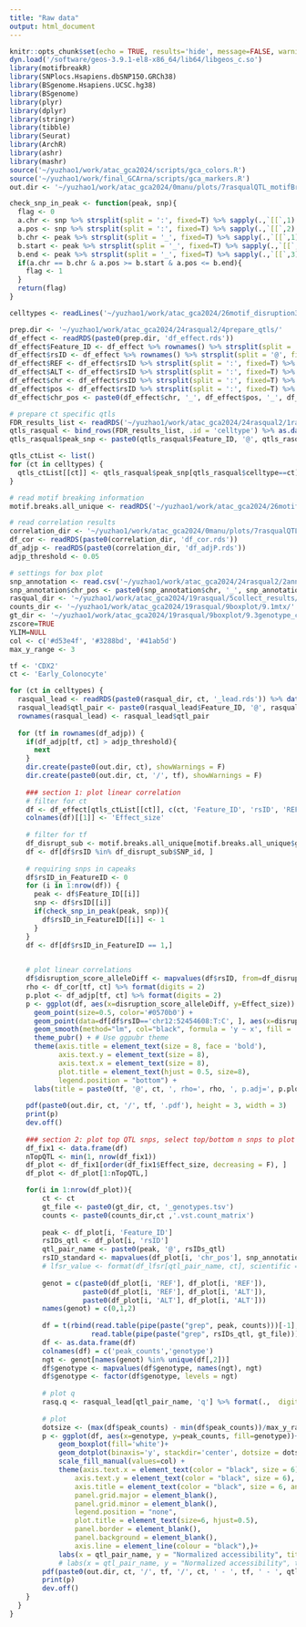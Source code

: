 ```yaml
---
title: "Raw data"
output: html_document
---
```


```r
knitr::opts_chunk$set(echo = TRUE, results='hide', message=FALSE, warning=FALSE, fig.height = 7, fig.width = 7)
dyn.load('/software/geos-3.9.1-el8-x86_64/lib64/libgeos_c.so')
library(motifbreakR)
library(SNPlocs.Hsapiens.dbSNP150.GRCh38) 
library(BSgenome.Hsapiens.UCSC.hg38)     
library(BSgenome)
library(plyr)
library(dplyr)
library(stringr)
library(tibble)
library(Seurat)
library(ArchR)
library(ashr)
library(mashr)
source('~/yuzhao1/work/atac_gca2024/scripts/gca_colors.R')
source('~/yuzhao1/work/final_GCArna/scripts/gca_markers.R')
out.dir <- '~/yuzhao1/work/atac_gca2024/0manu/plots/7rasqualQTL_motifBreak_part2/linear_cor_example/'
```

```r
check_snp_in_peak <- function(peak, snp){
  flag <- 0
  a.chr <- snp %>% strsplit(split = ':', fixed=T) %>% sapply(.,`[[`,1)
  a.pos <- snp %>% strsplit(split = ':', fixed=T) %>% sapply(.,`[[`,2) %>% as.numeric()
  b.chr <- peak %>% strsplit(split = '_', fixed=T) %>% sapply(.,`[[`,1)
  b.start <- peak %>% strsplit(split = '_', fixed=T) %>% sapply(.,`[[`,2) %>% as.numeric()
  b.end <- peak %>% strsplit(split = '_', fixed=T) %>% sapply(.,`[[`,3) %>% as.numeric()
  if(a.chr == b.chr & a.pos >= b.start & a.pos <= b.end){
    flag <- 1
  }
  return(flag)
}
```

```r
celltypes <- readLines('~/yuzhao1/work/atac_gca2024/26motif_disruption3/00celltypes.txt')

prep.dir <- '~/yuzhao1/work/atac_gca2024/24rasqual2/4prepare_qtls/'
df_effect <- readRDS(paste0(prep.dir, 'df_effect.rds'))
df_effect$Feature_ID <- df_effect %>% rownames() %>% strsplit(split = '@', fixed=T) %>% sapply(.,`[[`,1) %>% unlist()
df_effect$rsID <- df_effect %>% rownames() %>% strsplit(split = '@', fixed=T) %>% sapply(.,`[[`,2) %>% unlist()
df_effect$REF <- df_effect$rsID %>% strsplit(split = ':', fixed=T) %>% sapply(.,`[[`,3) %>% unlist()
df_effect$ALT <- df_effect$rsID %>% strsplit(split = ':', fixed=T) %>% sapply(.,`[[`,4) %>% unlist()
df_effect$chr <- df_effect$rsID %>% strsplit(split = ':', fixed=T) %>% sapply(.,`[[`,1) %>% unlist()
df_effect$pos <- df_effect$rsID %>% strsplit(split = ':', fixed=T) %>% sapply(.,`[[`,2) %>% unlist()
df_effect$chr_pos <- paste0(df_effect$chr, '_', df_effect$pos, '_', df_effect$pos)

# prepare ct specific qtls
FDR_results_list <- readRDS('~/yuzhao1/work/atac_gca2024/24rasqual2/1rasqual_results/FDR_results_list.rds')
qtls_rasqual <- bind_rows(FDR_results_list, .id = 'celltype') %>% as.data.frame()
qtls_rasqual$peak_snp <- paste0(qtls_rasqual$Feature_ID, '@', qtls_rasqual$rsID)

qtls_ctList <- list()
for (ct in celltypes) {
  qtls_ctList[[ct]] <- qtls_rasqual$peak_snp[qtls_rasqual$celltype==ct]
}


```

```r
# read motif breaking information
motif.breaks.all_unique <- readRDS('~/yuzhao1/work/atac_gca2024/26motif_disruption3/3results_summary/motif.breaks.all_unique.rds')

# read correlation results
correlation_dir <- '~/yuzhao1/work/atac_gca2024/0manu/plots/7rasqualQTL_motifBreak_part1/'
df_cor <- readRDS(paste0(correlation_dir, 'df_cor.rds'))
df_adjp <- readRDS(paste0(correlation_dir, 'df_adjP.rds'))
adjp_threshold <- 0.05
```

```r
# settings for box plot
snp_annotation <- read.csv('~/yuzhao1/work/atac_gca2024/24rasqual2/2annotateRSid/snps_rsID_clean.txt')
snp_annotation$chr_pos <- paste0(snp_annotation$chr, '_', snp_annotation$pos, '_', snp_annotation$pos)
rasqual_dir <- '~/yuzhao1/work/atac_gca2024/19rasqual/5collect_results/5results/allPeaks_noDiseaseCo/'
counts_dir <- '~/yuzhao1/work/atac_gca2024/19rasqual/9boxplot/9.1mtx/'
gt_dir <- '~/yuzhao1/work/atac_gca2024/19rasqual/9boxplot/9.3genotype_clean/'
zscore=TRUE
YLIM=NULL
col <- c('#d53e4f', '#3288bd', '#41ab5d')
max_y_range <- 3
```

```r
tf <- 'CDX2'
ct <- 'Early_Colonocyte'
```

```r
for (ct in celltypes) {
  rasqual_lead <- readRDS(paste0(rasqual_dir, ct, '_lead.rds')) %>% data.frame()
  rasqual_lead$qtl_pair <- paste0(rasqual_lead$Feature_ID, '@', rasqual_lead$rsID)
  rownames(rasqual_lead) <- rasqual_lead$qtl_pair
  
  for (tf in rownames(df_adjp)) {
    if(df_adjp[tf, ct] > adjp_threshold){
      next
    }
    dir.create(paste0(out.dir, ct), showWarnings = F)
    dir.create(paste0(out.dir, ct, '/', tf), showWarnings = F)
    
    ### section 1: plot linear correlation
    # filter for ct
    df <- df_effect[qtls_ctList[[ct]], c(ct, 'Feature_ID', 'rsID', 'REF', 'ALT', 'chr_pos')]
    colnames(df)[[1]] <- 'Effect_size'
    
    # filter for tf
    df_disrupt_sub <- motif.breaks.all_unique[motif.breaks.all_unique$geneSymbol == tf, ]
    df <- df[df$rsID %in% df_disrupt_sub$SNP_id, ] 
    
    # requiring snps in capeaks
    df$rsID_in_FeatureID <- 0
    for (i in 1:nrow(df)) {
      peak <- df$Feature_ID[[i]]
      snp <- df$rsID[[i]]
      if(check_snp_in_peak(peak, snp)){
        df$rsID_in_FeatureID[[i]] <- 1
      }
    }
    df <- df[df$rsID_in_FeatureID == 1,]
    

    # plot linear correlations
    df$disruption_score_alleleDiff <- mapvalues(df$rsID, from=df_disrupt_sub$SNP_id, to=df_disrupt_sub$alleleDiff, warn_missing = F) %>% as.numeric()
    rho <- df_cor[tf, ct] %>% format(digits = 2)
    p.plot <- df_adjp[tf, ct] %>% format(digits = 2)
    p <- ggplot(df, aes(x=disruption_score_alleleDiff, y=Effect_size)) + 
      geom_point(size=0.5, color='#0570b0') + 
      geom_point(data=df[df$rsID=='chr12:52454608:T:C', ], aes(x=disruption_score_alleleDiff, y=Effect_size), colour="#b2182b", size=1) + # select the point to highlight
      geom_smooth(method="lm", col="black", formula = 'y ~ x', fill = '#e7298a', size=0.5) + 
      theme_pubr() + # Use ggpubr theme
      theme(axis.title = element_text(size = 8, face = 'bold'),
            axis.text.y = element_text(size = 8),
            axis.text.x = element_text(size = 8),
            plot.title = element_text(hjust = 0.5, size=8),
            legend.position = "bottom") +
      labs(title = paste0(tf, '@', ct, ', rho=', rho, ', p.adj=', p.plot), x = "disruption_score_alleleDiff", y = "Effect_size")
    
    pdf(paste0(out.dir, ct, '/', tf, '.pdf'), height = 3, width = 3)
    print(p)
    dev.off()
    
    ### section 2: plot top QTL snps, select top/bottom n snps to plot
    df_fix1 <- data.frame(df)
    nTopQTL <- min(1, nrow(df_fix1))
    df_plot <- df_fix1[order(df_fix1$Effect_size, decreasing = F), ]
    df_plot <- df_plot[1:nTopQTL,]

    for(i in 1:nrow(df_plot)){
        ct <- ct
        gt_file <- paste0(gt_dir, ct, '_genotypes.tsv')
        counts <- paste0(counts_dir,ct ,'.vst.count_matrix')
        
        peak <- df_plot[i, 'Feature_ID']
        rsIDs_qtl <- df_plot[i, 'rsID']
        qtl_pair_name <- paste0(peak, '@', rsIDs_qtl)
        rsID_standard <- mapvalues(df_plot[i, 'chr_pos'], snp_annotation$chr_pos, snp_annotation$rsID, warn_missing = F)
        # lfsr_value <- format(df_lfsr[qtl_pair_name, ct], scientific = T, digits = 2)
    
        genot = c(paste0(df_plot[i, 'REF'], df_plot[i, 'REF']), 
                  paste0(df_plot[i, 'REF'], df_plot[i, 'ALT']), 
                  paste0(df_plot[i, 'ALT'], df_plot[i, 'ALT']))
        names(genot) = c(0,1,2)
        
        df = t(rbind(read.table(pipe(paste("grep", peak, counts)))[-1],
                    read.table(pipe(paste("grep", rsIDs_qtl, gt_file)))[-1]))
        df <- as.data.frame(df)
        colnames(df) = c('peak_counts','genotype')
        ngt <- genot[names(genot) %in% unique(df[,2])]
        df$genotype <- mapvalues(df$genotype, names(ngt), ngt)
        df$genotype <- factor(df$genotype, levels = ngt)
        
        # plot q
        rasq.q <- rasqual_lead[qtl_pair_name, 'q'] %>% format(.,  digits = 2, scientific=T)
        
        # plot
        dotsize <- (max(df$peak_counts) - min(df$peak_counts))/max_y_range
        p <- ggplot(df, aes(x=genotype, y=peak_counts, fill=genotype))+
            geom_boxplot(fill='white')+
            geom_dotplot(binaxis='y', stackdir='center', dotsize = dotsize, binwidth = 0.1)+
            scale_fill_manual(values=col) +
            theme(axis.text.x = element_text(color = "black", size = 6),
                axis.text.y = element_text(color = "black", size = 6),
                axis.title = element_text(color = "black", size = 6, angle = 0),
                panel.grid.major = element_blank(),
                panel.grid.minor = element_blank(),        
                legend.position = "none",
                plot.title = element_text(size=6, hjust=0.5),
                panel.border = element_blank(),
                panel.background = element_blank(),
                axis.line = element_line(colour = "black"),)+
            labs(x = qtl_pair_name, y = "Normalized accessibility", title = paste0(rsID_standard, ', q=', rasq.q))
            # labs(x = qtl_pair_name, y = "Normalized accessibility", title = paste0(rsID_standard, ', lfsr=', lfsr_value))
        pdf(paste0(out.dir, ct, '/', tf, '/', ct, ' - ', tf, ' - ', qtl_pair_name,  '.pdf'), width = 3, height = 3)
        print(p)
        dev.off()
    }
  }
}

```



























